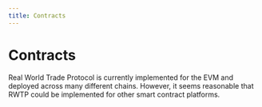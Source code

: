 ```yaml
---
title: Contracts
---
```


# Contracts

Real World Trade Protocol is currently implemented for the EVM and deployed across many different chains. However, it seems reasonable that RWTP could be implemented for other smart contract platforms.
